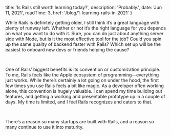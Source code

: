 
  title: 'Is Rails still worth learning today?',
  description: 'Probably.',
  date: 'Jun 11, 2021',
  readTime: 3,
  href: '/blog/1-learning-rails-in-2021'
}


While Rails is definitely getting older, I still think it’s a great language with plenty of runway left. Whether or not it’s the right language for you depends on what you want to do with it. Sure, you can do just about anything server side with Node, but is it the most effective tool for the job? Could you spin up the same quality of backend faster with Rails? Which set up will be the easiest to onboard new devs or friends helping the cause?

<br/>

One of Rails’ biggest benefits is its convention or customization principle. To me, Rails feels like the Apple ecosystem of programming—everything just works. While there’s certainly a lot going on under the hood, the first few times you use Rails feels a bit like magic. As a developer often working alone, this convention is hugely valuable. I can spend my time building out features, and getting a working and presentable prototype up in a couple of days. My time is limited, and I feel Rails recognizes and caters to that.

<br/>

There’s a reason so many startups are built with Rails, and a reason so many continue to use it into maturity.

